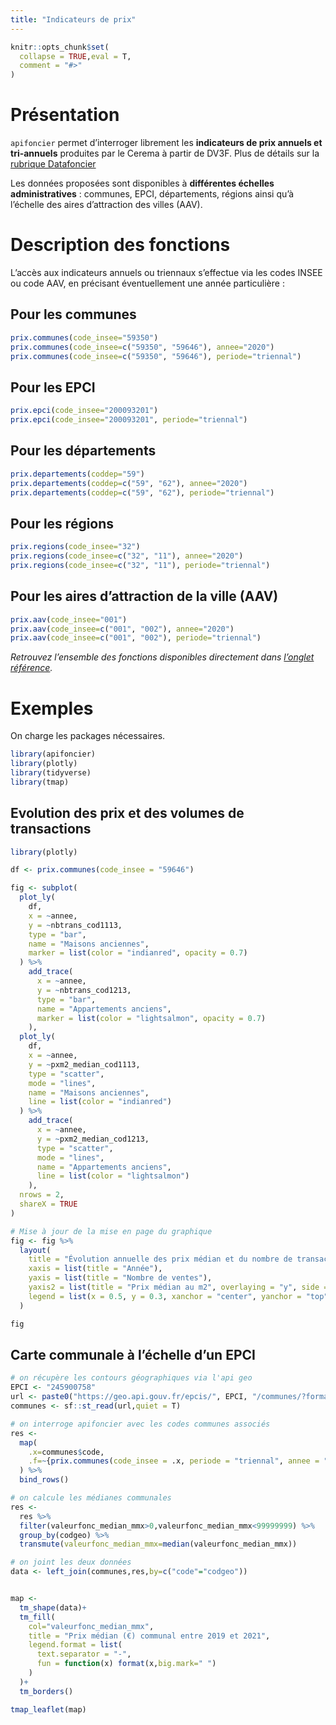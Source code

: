 ```yaml
---
title: "Indicateurs de prix"
---
```


```r
knitr::opts_chunk$set(
  collapse = TRUE,eval = T,
  comment = "#>"
)
```



# Présentation

`apifoncier` permet d’interroger librement les **indicateurs de prix annuels et tri-annuels** produites par le Cerema à partir de DV3F. Plus de détails sur la [rubrique Datafoncier](https://datafoncier.cerema.fr/donnees/autres-donnees-foncieres/indicateurs-prix/)

Les données proposées sont disponibles à **différentes échelles administratives** : communes, EPCI, départements, régions ainsi qu’à l’échelle des aires d’attraction des villes (AAV).


# Description des fonctions

L’accès aux indicateurs annuels ou triennaux s’effectue via les codes INSEE ou code AAV, en précisant éventuellement une année particulière :


## Pour les communes

```r
prix.communes(code_insee="59350")
prix.communes(code_insee=c("59350", "59646"), annee="2020")
prix.communes(code_insee=c("59350", "59646"), periode="triennal")
```

## Pour les EPCI

```r
prix.epci(code_insee="200093201")
prix.epci(code_insee="200093201", periode="triennal")
```

## Pour les départements

```r
prix.departements(coddep="59")
prix.departements(coddep=c("59", "62"), annee="2020")
prix.departements(coddep=c("59", "62"), periode="triennal")
```

## Pour les régions

```r
prix.regions(code_insee="32")
prix.regions(code_insee=c("32", "11"), annee="2020")
prix.regions(code_insee=c("32", "11"), periode="triennal")
```

## Pour les aires d’attraction de la ville (AAV)

```r
prix.aav(code_insee="001")
prix.aav(code_insee=c("001", "002"), annee="2020")
prix.aav(code_insee=c("001", "002"), periode="triennal")
```

_Retrouvez l'ensemble des fonctions disponibles directement dans [l'onglet référence](https://rcadot.github.io/r.apifoncier/reference/index.html#indicateurs-de-prix)._


# Exemples

On charge les packages nécessaires.

```r
library(apifoncier)
library(plotly)
library(tidyverse)
library(tmap)
```


## Evolution des prix et des volumes de transactions

```r
library(plotly)

df <- prix.communes(code_insee = "59646")

fig <- subplot(
  plot_ly(
    df,
    x = ~annee,
    y = ~nbtrans_cod1113,
    type = "bar",
    name = "Maisons anciennes",
    marker = list(color = "indianred", opacity = 0.7)
  ) %>%
    add_trace(
      x = ~annee,
      y = ~nbtrans_cod1213,
      type = "bar",
      name = "Appartements anciens",
      marker = list(color = "lightsalmon", opacity = 0.7)
    ),
  plot_ly(
    df,
    x = ~annee,
    y = ~pxm2_median_cod1113,
    type = "scatter",
    mode = "lines",
    name = "Maisons anciennes",
    line = list(color = "indianred")
  ) %>%
    add_trace(
      x = ~annee,
      y = ~pxm2_median_cod1213,
      type = "scatter",
      mode = "lines",
      name = "Appartements anciens",
      line = list(color = "lightsalmon")
    ),
  nrows = 2,
  shareX = TRUE
)

# Mise à jour de la mise en page du graphique
fig <- fig %>%
  layout(
    title = "Évolution annuelle des prix médian et du nombre de transaction (Wasquehal)",
    xaxis = list(title = "Année"),
    yaxis = list(title = "Nombre de ventes"),
    yaxis2 = list(title = "Prix médian au m2", overlaying = "y", side = "right"),
    legend = list(x = 0.5, y = 0.3, xanchor = "center", yanchor = "top")  # Centré et horizontal
  )

fig
```


## Carte communale à l’échelle d’un EPCI

```r
# on récupère les contours géographiques via l'api geo
EPCI <- "245900758"
url <- paste0("https://geo.api.gouv.fr/epcis/", EPCI, "/communes/?format=geojson&geometry=contour")
communes <- sf::st_read(url,quiet = T)

# on interroge apifoncier avec les codes communes associés
res <- 
  map(
    .x=communes$code,
    .f=~{prix.communes(code_insee = .x, periode = "triennal", annee = "2019")}
  ) %>% 
  bind_rows()

# on calcule les médianes communales
res <-
  res %>% 
  filter(valeurfonc_median_mmx>0,valeurfonc_median_mmx<99999999) %>% 
  group_by(codgeo) %>% 
  transmute(valeurfonc_median_mmx=median(valeurfonc_median_mmx))

# on joint les deux données
data <- left_join(communes,res,by=c("code"="codgeo"))


map <- 
  tm_shape(data)+
  tm_fill(
    col="valeurfonc_median_mmx",
    title = "Prix médian (€) communal entre 2019 et 2021",
    legend.format = list(
      text.separator = "-",
      fun = function(x) format(x,big.mark=" ")
    )
  )+
  tm_borders()

tmap_leaflet(map)

```

